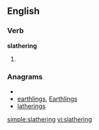 ==English==

===Verb===
'''slathering'''

# {{present participle of|[[slather]]}}

===Anagrams===
* {{alphagram|aeghilnrst}}
* [[earthlings#English|earthlings]], [[Earthlings#English|Earthlings]]
* [[latherings#English|latherings]]

[[simple:slathering]]
[[vi:slathering]]